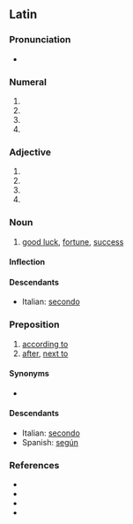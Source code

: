 ==Latin==

===Pronunciation===
* {{la-IPA|secundum}}

===Numeral===
{{la-num-form|secundum}}

# {{inflection of|secundus||acc|m|s|lang=la}}
# {{inflection of|secundus||nom|n|s|lang=la}}
# {{inflection of|secundus||acc|n|s|lang=la}}
# {{inflection of|secundus||voc|n|s|lang=la}}

===Adjective===
{{la-adj-form|secundum}}

# {{inflection of|secundus||acc|m|s|lang=la}}
# {{inflection of|secundus||nom|n|s|lang=la}}
# {{inflection of|secundus||acc|n|s|lang=la}}
# {{inflection of|secundus||voc|n|s|lang=la}}

===Noun===
{{la-noun|secundum|secundī|n|second}}

# [[good luck]], [[fortune]], [[success]]

====Inflection====
{{la-decl-2nd-N|secund}}

====Descendants====
* Italian: [[secondo]]

===Preposition===
{{head|la|preposition|governs the accusative}}

# [[according to]]
# [[after]], [[next to]]

====Synonyms====
* {{sense|according to, in accordance with}} {{l|la|ūsque ad}} {{qualifier|Mediaeval}}

====Descendants====
* Italian: [[secondo]]
* Spanish: [[según]]

===References===
* {{R:L&S}}
* {{R:Elementary Lewis}}
* {{R:Gaffiot}}
* {{R:M&A}}